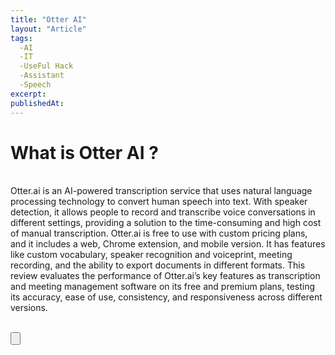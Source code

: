 ```yaml
---
title: "Otter AI"
layout: "Article"
tags:
  -AI 
  -IT
  -UseFul Hack
  -Assistant
  -Speech
excerpt:
publishedAt:
---
```


# What is Otter AI ?
<br/>
Otter.ai is an AI-powered transcription service that uses natural language processing technology to convert human speech into text. 
With speaker detection, it allows people to record and transcribe voice conversations in different settings, providing a solution to the time-consuming and high cost of manual transcription. 
Otter.ai is free to use with custom pricing plans, and it includes a web, Chrome extension, and mobile version. 
It has features like custom vocabulary, speaker recognition and voiceprint, meeting recording, and the ability to export documents in different formats. 
This review evaluates the performance of Otter.ai’s key features as transcription and meeting management software on its free and premium plans, testing its accuracy, ease of use, consistency, and responsiveness across different versions.
<br />
<br />

<Button
  address="https://otter.ai/"
  text="Link to Otter.AI"
/>